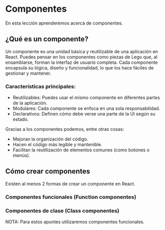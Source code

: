 

# Componentes

En esta lección aprenderemos acerca de componentes.

## ¿Qué es un componente?

Un componente es una unidad básica y reutilizable de una aplicación en React. Puedes pensar en los componentes como piezas de Lego que, al ensamblarse, forman la interfaz de usuario completa. Cada componente encapsula su lógica, diseño y funcionalidad, lo que los hace fáciles de gestionar y mantener.

### Características principales:
- Reutilizables: Puedes usar el mismo componente en diferentes partes de la aplicación.
- Modulares: Cada componente se enfoca en una sola responsabilidad.
- Declarativos: Definen cómo debe verse una parte de la UI según su estado.

Gracias a los componentes podemos, entre otras cosas: 
- Mejoran la organización del código.
- Hacen el código más legible y mantenible.
- Facilitan la reutilización de elementos comunes (como botones o menús).

## Cómo crear componentes
Existen al menos 2 formas de crear un componente en React.

### Componentes funcionales (Function componentes)
<CodeEditor initialCode="console.log('Hola mundo')" />

### Componentes de clase (Class componentes)
<CodeEditor initialCode="console.log('Hola mundo')" />


NOTA: Para estos apuntes utilizaremos componentes funcionales.